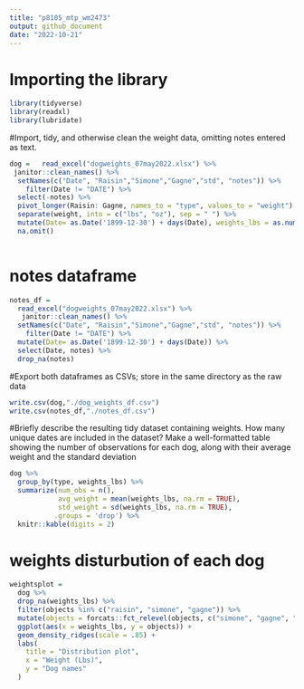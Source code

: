 ```yaml
---
title: "p8105_mtp_wm2473"
output: github_document
date: "2022-10-21"
---
```

# Importing the library
```r
library(tidyverse)
library(readxl)
library(lubridate)
```

#Import, tidy, and otherwise clean the weight data, omitting notes entered as text.
```r
dog =   read_excel("dogweights_07may2022.xlsx") %>% 
 janitor::clean_names() %>%  
  setNames(c("Date", "Raisin","Simone","Gagne","std", "notes")) %>% 
    filter(Date != "DATE") %>% 
  select(-notes) %>% 
  pivot_longer(Raisin: Gagne, names_to = "type", values_to = "weight") %>%
  separate(weight, into = c("lbs", "oz"), sep = " ") %>%
  mutate(Date= as.Date('1899-12-30') + days(Date), weights_lbs = as.numeric(lbs) + as.numeric(oz)/16) %>% 
  na.omit()
  
```

# notes dataframe
```r
notes_df = 
  read_excel("dogweights_07may2022.xlsx") %>% 
   janitor::clean_names() %>%  
  setNames(c("Date", "Raisin","Simone","Gagne","std", "notes")) %>% 
    filter(Date != "DATE") %>%
  mutate(Date= as.Date('1899-12-30') + days(Date)) %>% 
  select(Date, notes) %>% 
  drop_na(notes)
```

#Export both dataframes as CSVs; store in the same directory as the raw data
```r
write.csv(dog,"./dog_weights_df.csv")
write.csv(notes_df,"./notes_df.csv")
```

#Briefly describe the resulting tidy dataset containing weights. How many unique dates are included in the dataset? Make a well-formatted table showing the number of observations for each dog, along with their average weight and the standard deviation
```r
dog %>%
  group_by(type, weights_lbs) %>%
  summarize(num_obs = n(),
            avg_weight = mean(weights_lbs, na.rm = TRUE),
            std_weight = sd(weights_lbs, na.rm = TRUE),
           .groups = 'drop') %>%
  knitr::kable(digits = 2)
```

# weights disturbution of each dog
```r
weightsplot = 
  dog %>%
  drop_na(weights_lbs) %>%
  filter(objects %in% c("raisin", "simone", "gagne")) %>%
  mutate(objects = forcats::fct_relevel(objects, c("simone", "gagne", "raisin"))) %>% 
  ggplot(aes(x = weights_lbs, y = objects)) +
  geom_density_ridges(scale = .85) +
  labs(
    title = "Distribution plot",
    x = "Weight (Lbs)",
    y = "Dog names"
  )

```

